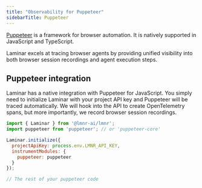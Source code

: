 ```yaml
---
title: "Observability for Puppeteer"
sidebarTitle: Puppeteer
---
```


[Puppeteer](https://pptr.dev/) is a framework for browser automation. It is natively supported in JavaScript and TypeScript.

<Note>
  Laminar excels at tracing browser agents by providing unified visibility into both browser session recordings and agent execution steps.
</Note>

## Puppeteer integration

Laminar has a native integration with Puppeteer for JavaScript. You simply need to initialize Laminar with your project API key and Puppeteer will be traced automatically.
We will hook into the API to create OpenTelemetry spans, but more importantly, we record browser session recordings.

```javascript {1, 4-9}
import { Laminar } from '@lmnr-ai/lmnr';
import puppeteer from 'puppeteer'; // or 'puppeteer-core'

Laminar.initialize({
  projectApiKey: process.env.LMNR_API_KEY,
  instrumentModules: {
    puppeteer: puppeteer
  }
});

// The rest of your puppeteer code
```
